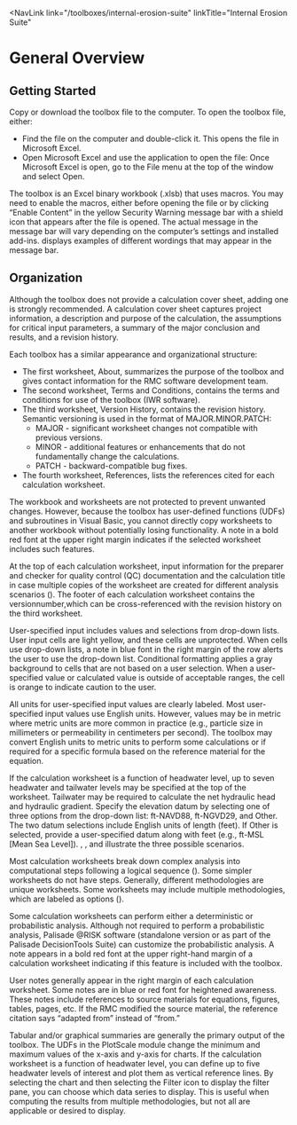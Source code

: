 
<NavLink 
  link="/toolboxes/internal-erosion-suite" 
  linkTitle="Internal Erosion Suite" 
></NavLink>

# General Overview

## Getting Started

Copy or download the toolbox file to the computer. To open the toolbox file, either:

- Find the file on the computer and double-click it. This opens the file in Microsoft Excel.
- Open Microsoft Excel and use the application to open the file: Once Microsoft Excel is open, go to the File menu at the top of the window and select Open.

The toolbox is an Excel binary workbook (.xlsb) that uses macros. You may need to enable the macros, either before opening the file or by clicking
“Enable Content” in the yellow Security Warning message bar with a shield icon that appears after the file is opened. The actual message in the
message bar will vary depending on the computer’s settings and installed add-ins. <FigReference parentDocId="108" figKey="enable-macros"></FigReference> displays examples of different wordings that may appear in the message bar.

<Figure
  parentDocId="108"
  docId="03-general-overview.mdx"
  figKey="enable-macros"
  src="/figures/toolbox-technical-manuals/backward-erosion-piping-progression/figure1.png"
  alt="Security warning message bars with the 'Enable Content' option to enable macros"
  caption="Security warning message bars with the 'Enable Content' option to enable macros."
></Figure>

## Organization

Although the toolbox does not provide a calculation cover sheet, adding one is strongly recommended. A calculation cover sheet captures project
information, a description and purpose of the calculation, the assumptions for critical input parameters, a summary of the major conclusion and
results, and a revision history.

Each toolbox has a similar appearance and organizational structure:

- The first worksheet, About, summarizes the purpose of the toolbox and gives contact information for the RMC software development team.
- The second worksheet, Terms and Conditions, contains the terms and conditions for use of the toolbox (IWR software).
- The third worksheet, Version History, contains the revision history. Semantic versioning is used in the format of MAJOR.MINOR.PATCH:
  - MAJOR - significant worksheet changes not compatible with previous versions.
  - MINOR - additional features or enhancements that do not fundamentally change the calculations.
  - PATCH - backward-compatible bug fixes.
- The fourth worksheet, References, lists the references cited for each calculation worksheet.

The workbook and worksheets are not protected to prevent unwanted changes. However, because the toolbox has user-defined functions (UDFs) and
subroutines in Visual Basic, you cannot directly copy worksheets to another workbook without potentially losing functionality. A note in a bold
red font at the upper right margin indicates if the selected worksheet includes such features.

At the top of each calculation worksheet, input information for the preparer and checker for quality control (QC) documentation and the calculation
title in case multiple copies of the worksheet are created for different analysis scenarios (<FigReference parentDocId="108" figKey="heading"></FigReference>).
The footer of each calculation worksheet contains the versionnumber,which can be cross-referenced with the revision history on the third worksheet.

<Figure
  parentDocId="108"
  docId="03-general-overview.mdx"
  figKey="heading"
  src="/figures/toolbox-technical-manuals/backward-erosion-piping-progression/figure2.png"
  alt="Calculation worksheet heading"
  caption="Calculation worksheet heading."
></Figure>

User-specified input includes values and selections from drop-down lists. User input cells are light yellow, and these cells are unprotected.
When cells use drop-down lists, a note in blue font in the right margin of the row alerts the user to use the drop-down list. Conditional formatting
applies a gray background to cells that are not based on a user selection. When a user-specified value or calculated value is outside of acceptable
ranges, the cell is orange to indicate caution to the user.

All units for user-specified input values are clearly labeled. Most user-specified input values use English units. However, values may be in metric
where metric units are more common in practice (e.g., particle size in millimeters or permeability in centimeters per second). The toolbox may convert
English units to metric units to perform some calculations or if required for a specific formula based on the reference material for the equation.

If the calculation worksheet is a function of headwater level, up to seven headwater and tailwater levels may be specified at the top of the worksheet.
Tailwater may be required to calculate the net hydraulic head and hydraulic gradient. Specify the elevation datum by selecting one of three options
from the drop-down list: ft-NAVD88, ft-NGVD29, and Other. The two datum selections include English units of length (feet). If Other is selected, provide
a user-specified datum along with feet (e.g., ft-MSL [Mean Sea Level]). <FigReference parentDocId="108" figKey="NAVD88"></FigReference>, <FigReference parentDocId="108" figKey="NGVD29"></FigReference>, and <FigReference parentDocId="108" figKey="datum"></FigReference> illustrate
the three possible scenarios.

<Figure
  parentDocId="108"
  docId="03-general-overview.mdx"
  figKey="NAVD88"
  src="/figures/toolbox-technical-manuals/backward-erosion-piping-progression/figure3.png"
  alt="Headwater and tailwater input: NAVD88"
  caption="Headwater and tailwater input: NAVD88."
></Figure>

<Figure
  parentDocId="108"
  docId="03-general-overview.mdx"
  figKey="NGVD29"
  src="/figures/toolbox-technical-manuals/backward-erosion-piping-progression/figure4.png"
  alt="Headwater and tailwater input: NGVD29"
  caption="Headwater and tailwater input: NGVD29."
></Figure>

<Figure
  parentDocId="108"
  docId="03-general-overview.mdx"
  figKey="datum"
  src="/figures/toolbox-technical-manuals/backward-erosion-piping-progression/figure5.png"
  alt="Headwater and tailwater input: User-specified datum"
  caption="Headwater and tailwater input: User-specified datum."
></Figure>

Most calculation worksheets break down complex analysis into computational steps following a logical sequence (<FigReference parentDocId="108" figKey="step-banner"></FigReference>). Some simpler
worksheets do not have steps. Generally, different methodologies are unique worksheets. Some worksheets may include multiple methodologies, which
are labeled as options (<FigReference parentDocId="108" figKey="option-banner"></FigReference>).

<Figure
  parentDocId="108"
  docId="03-general-overview.mdx"
  figKey="step-banner"
  src="/figures/toolbox-technical-manuals/backward-erosion-piping-progression/figure6.png"
  alt="Example of step banner"
  caption="Example of step banner."
></Figure>

<Figure
  parentDocId="108"
  docId="03-general-overview.mdx"
  figKey="option-banner"
  src="/figures/toolbox-technical-manuals/backward-erosion-piping-progression/figure7.png"
  alt="Example of option banner"
  caption="Example of option banner."
></Figure>

Some calculation worksheets can perform either a deterministic or probabilistic analysis. Although not required to perform a probabilistic
analysis, Palisade @RISK software (standalone version or as part of the Palisade DecisionTools Suite) can customize the probabilistic analysis.
A note appears in a bold red font at the upper right-hand margin of a calculation worksheet indicating if this feature is included with the toolbox.

User notes generally appear in the right margin of each calculation worksheet. Some notes are in blue or red font for heightened awareness. These
notes include references to source materials for equations, figures, tables, pages, etc. If the RMC modified the source material, the reference
citation says “adapted from” instead of “from.”

Tabular and/or graphical summaries are generally the primary output of the toolbox. The UDFs in the PlotScale module change the minimum and maximum
values of the x-axis and y-axis for charts. If the calculation worksheet is a function of headwater level, you can define up to five headwater levels
of interest and plot them as vertical reference lines. By selecting the chart and then selecting the Filter icon to display the filter pane, you can
choose which data series to display. This is useful when computing the results from multiple methodologies, but not all are applicable or desired to display.
